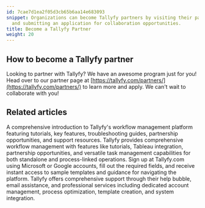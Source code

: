 ```yaml
---
id: 7cae7d1ea2f05d3cb65b6aa14e683093
snippet: Organizations can become Tallyfy partners by visiting their partner page
  and submitting an application for collaboration opportunities.
title: Become a Tallyfy Partner
weight: 20
---
```


## How to become a Tallyfy partner

Looking to partner with Tallyfy? We have an awesome program just for you! Head over to our partner page at [https://tallyfy.com/partners/](https://tallyfy.com/partners/) to learn more and apply. We can't wait to collaborate with you!


## Related articles
<CardGrid>
<LinkTitleCard header="<b>Pro > Getting Started</b>" href="/products/pro/tutorials/" > A comprehensive introduction to Tallyfy's workflow management platform featuring tutorials, key features, troubleshooting guides, partnership opportunities, and support resources. </LinkTitleCard>
<LinkTitleCard header="<b>Tutorials > Key Features</b>" href="/products/pro/tutorials/features/" > Tallyfy provides comprehensive workflow management with features like tutorials, Tableau integration, partnership opportunities, and versatile task management capabilities for both standalone and process-linked operations. </LinkTitleCard>
<LinkTitleCard header="<b>Tutorials > Create an organization</b>" href="/products/pro/tutorials/how-can-i-create-a-new-tallyfy-account/" > Sign up at Tallyfy.com using Microsoft or Google accounts, fill out the required fields, and receive instant access to sample templates and guidance for navigating the platform. </LinkTitleCard>
<LinkTitleCard header="<b>Support > Contact Tallyfy support or engage in professional services</b>" href="/products/pro/miscellaneous/support/how-can-i-contact-tallyfys-support-team/" > Tallyfy offers comprehensive support through their help bubble, email assistance, and professional services including dedicated account management, process optimization, template creation, and system integration. </LinkTitleCard>
</CardGrid>